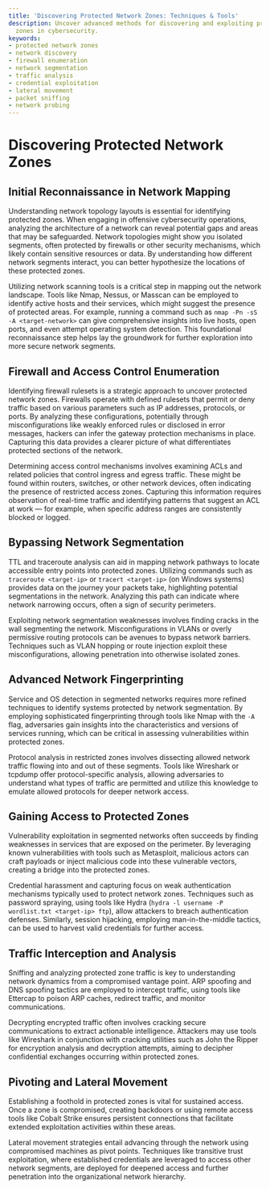 ```yaml
---
title: 'Discovering Protected Network Zones: Techniques & Tools'
description: Uncover advanced methods for discovering and exploiting protected network
  zones in cybersecurity.
keywords:
- protected network zones
- network discovery
- firewall enumeration
- network segmentation
- traffic analysis
- credential exploitation
- lateral movement
- packet sniffing
- network probing
---
```


# Discovering Protected Network Zones

## Initial Reconnaissance in Network Mapping

Understanding network topology layouts is essential for identifying protected zones. When engaging in offensive cybersecurity operations, analyzing the architecture of a network can reveal potential gaps and areas that may be safeguarded. Network topologies might show you isolated segments, often protected by firewalls or other security mechanisms, which likely contain sensitive resources or data. By understanding how different network segments interact, you can better hypothesize the locations of these protected zones.

Utilizing network scanning tools is a critical step in mapping out the network landscape. Tools like Nmap, Nessus, or Masscan can be employed to identify active hosts and their services, which might suggest the presence of protected areas. For example, running a command such as `nmap -Pn -sS -A <target-network>` can give comprehensive insights into live hosts, open ports, and even attempt operating system detection. This foundational reconnaissance step helps lay the groundwork for further exploration into more secure network segments.

## Firewall and Access Control Enumeration

Identifying firewall rulesets is a strategic approach to uncover protected network zones. Firewalls operate with defined rulesets that permit or deny traffic based on various parameters such as IP addresses, protocols, or ports. By analyzing these configurations, potentially through misconfigurations like weakly enforced rules or disclosed in error messages, hackers can infer the gateway protection mechanisms in place. Capturing this data provides a clearer picture of what differentiates protected sections of the network.

Determining access control mechanisms involves examining ACLs and related policies that control ingress and egress traffic. These might be found within routers, switches, or other network devices, often indicating the presence of restricted access zones. Capturing this information requires observation of real-time traffic and identifying patterns that suggest an ACL at work — for example, when specific address ranges are consistently blocked or logged.

## Bypassing Network Segmentation

TTL and traceroute analysis can aid in mapping network pathways to locate accessible entry points into protected zones. Utilizing commands such as `traceroute <target-ip>` or `tracert <target-ip>` (on Windows systems) provides data on the journey your packets take, highlighting potential segmentations in the network. Analyzing this path can indicate where network narrowing occurs, often a sign of security perimeters.

Exploiting network segmentation weaknesses involves finding cracks in the wall segmenting the network. Misconfigurations in VLANs or overly permissive routing protocols can be avenues to bypass network barriers. Techniques such as VLAN hopping or route injection exploit these misconfigurations, allowing penetration into otherwise isolated zones.

## Advanced Network Fingerprinting

Service and OS detection in segmented networks requires more refined techniques to identify systems protected by network segmentation. By employing sophisticated fingerprinting through tools like Nmap with the `-A` flag, adversaries gain insights into the characteristics and versions of services running, which can be critical in assessing vulnerabilities within protected zones.

Protocol analysis in restricted zones involves dissecting allowed network traffic flowing into and out of these segments. Tools like Wireshark or tcpdump offer protocol-specific analysis, allowing adversaries to understand what types of traffic are permitted and utilize this knowledge to emulate allowed protocols for deeper network access.

## Gaining Access to Protected Zones

Vulnerability exploitation in segmented networks often succeeds by finding weaknesses in services that are exposed on the perimeter. By leveraging known vulnerabilities with tools such as Metasploit, malicious actors can craft payloads or inject malicious code into these vulnerable vectors, creating a bridge into the protected zones.

Credential harassment and capturing focus on weak authentication mechanisms typically used to protect network zones. Techniques such as password spraying, using tools like Hydra (`hydra -l username -P wordlist.txt <target-ip> ftp`), allow attackers to breach authentication defenses. Similarly, session hijacking, employing man-in-the-middle tactics, can be used to harvest valid credentials for further access.

## Traffic Interception and Analysis

Sniffing and analyzing protected zone traffic is key to understanding network dynamics from a compromised vantage point. ARP spoofing and DNS spoofing tactics are employed to intercept traffic, using tools like Ettercap to poison ARP caches, redirect traffic, and monitor communications.

Decrypting encrypted traffic often involves cracking secure communications to extract actionable intelligence. Attackers may use tools like Wireshark in conjunction with cracking utilities such as John the Ripper for encryption analysis and decryption attempts, aiming to decipher confidential exchanges occurring within protected zones.

## Pivoting and Lateral Movement

Establishing a foothold in protected zones is vital for sustained access. Once a zone is compromised, creating backdoors or using remote access tools like Cobalt Strike ensures persistent connections that facilitate extended exploitation activities within these areas.

Lateral movement strategies entail advancing through the network using compromised machines as pivot points. Techniques like transitive trust exploitation, where established credentials are leveraged to access other network segments, are deployed for deepened access and further penetration into the organizational network hierarchy.